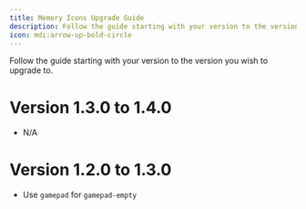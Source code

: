 ```yaml
---
title: Memory Icons Upgrade Guide
description: Follow the guide starting with your version to the version you wish to upgrade to.
icon: mdi:arrow-up-bold-circle
---
```


Follow the guide starting with your version to the version you wish to upgrade to.

# Version 1.3.0 to 1.4.0

- N/A

# Version 1.2.0 to 1.3.0

- Use `gamepad` for `gamepad-empty`
